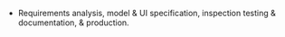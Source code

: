 - Requirements analysis, model & UI specification, inspection testing & documentation, & production.